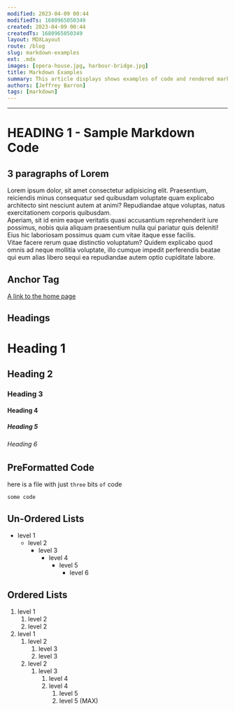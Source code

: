 ```yaml
---
modified: 2023-04-09 00:44  
modifiedTs: 1680965050349  
created: 2023-04-09 00:44  
createdTs: 1680965050349  
layout: MDXLayout  
route: /blog  
slug: markdown-examples  
ext: .mdx
images: [opera-house.jpg, harbour-bridge.jpg]   
title: Markdown Examples  
summary: This article displays shows examples of code and rendered markdown
authors: [Jeffrey Barron]
tags: [markdown]
---
```


---
# HEADING 1 - Sample Markdown Code

## 3 paragraphs of Lorem
Lorem ipsum dolor, sit amet consectetur adipisicing elit. Praesentium, reiciendis minus consequatur sed quibusdam voluptate quam explicabo architecto sint nesciunt autem at animi? Repudiandae atque voluptas, natus exercitationem corporis quibusdam.  
Aperiam, sit id enim eaque veritatis quasi accusantium reprehenderit iure possimus, nobis quia aliquam praesentium nulla qui pariatur quis deleniti! Eius hic laboriosam possimus quam cum vitae itaque esse facilis.  
Vitae facere rerum quae distinctio voluptatum? Quidem explicabo quod omnis ad neque mollitia voluptate, illo cumque impedit perferendis beatae qui eum alias libero sequi ea repudiandae autem optio cupiditate labore.  

## Anchor Tag
[A link to the home page](https://jeffreybarron.com)

## Headings
# Heading 1
## Heading 2
### Heading 3
#### Heading 4
##### Heading 5
###### Heading 6

## PreFormatted Code
here is a file with just `three` bits `of` code
```shell
some code
```
## Un-Ordered Lists
- level 1
  - level 2
    - level 3
      - level 4
        - level 5
          - level 6
## Ordered Lists
1. level 1
    1. level 2
    2. level 2
2. level 1
    1. level 2
        1. level 3
        2. level 3
    2. level 2
        1. level 3
            1. level 4
            2. level 4
                1. level 5
                2. level 5 (MAX)


